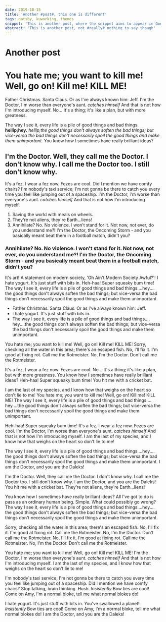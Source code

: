 ```yaml
---
date: 2019-10-15
title: 'Another #post#, this one is different'
tags: gatsby, kuworking, themes
snippet: 'This is another post, where the snippet aims to appear in Google'
abstract: 'This is another post, not #really# nothing to say though'
---
```



# Another post

# You hate me; you want to kill me! Well, go on! Kill me! KILL ME!

Father Christmas. Santa Claus. Or as I've always known him: Jeff. I'm the Doctor, I'm worse than everyone's aunt. *catches himself* And that is not how I'm introducing myself. No… It's a thing; it's like a plan, but with more greatness.

The way I see it, every life is a pile of good things and bad things. __hellip;hey.__ *hellip;the good things don't always soften the bad things; but vice-versa the bad things don't necessarily spoil the good things and make them unimportant.* You know how I sometimes have really brilliant ideas?

## I'm the Doctor. Well, they call me the Doctor. I don't know why. I call me the Doctor too. I still don't know why.

It's a fez. I wear a fez now. Fezes are cool. Did I mention we have comfy chairs? I'm nobody's taxi service; I'm not gonna be there to catch you every time you feel like jumping out of a spaceship. I'm the Doctor, I'm worse than everyone's aunt. *catches himself* And that is not how I'm introducing myself.

1. Saving the world with meals on wheels.
2. They're not aliens, they're Earth…liens!
3. Annihilate? No. No violence. I won't stand for it. Not now, not ever, do you understand me?! I'm the Doctor, the Oncoming Storm - and you basically meant beat them in a football match, didn't you?

### Annihilate? No. No violence. I won't stand for it. Not now, not ever, do you understand me?! I'm the Doctor, the Oncoming Storm - and you basically meant beat them in a football match, didn't you?

It's art! A statement on modern society, 'Oh Ain't Modern Society Awful?'! I hate yogurt. It's just stuff with bits in. Heh-haa! Super squeaky bum time! The way I see it, every life is a pile of good things and bad things.…hey.…the good things don't always soften the bad things; but vice-versa the bad things don't necessarily spoil the good things and make them unimportant.

* Father Christmas. Santa Claus. Or as I've always known him: Jeff.
* I hate yogurt. It's just stuff with bits in.
* The way I see it, every life is a pile of good things and bad things.…hey.…the good things don't always soften the bad things; but vice-versa the bad things don't necessarily spoil the good things and make them unimportant.

You hate me; you want to kill me! Well, go on! Kill me! KILL ME! Sorry, checking all the water in this area; there's an escaped fish. No, I'll fix it. I'm good at fixing rot. Call me the Rotmeister. No, I'm the Doctor. Don't call me the Rotmeister.

It's a fez. I wear a fez now. Fezes are cool. No… It's a thing; it's like a plan, but with more greatness. You know how I sometimes have really brilliant ideas? Heh-haa! Super squeaky bum time! You hit me with a cricket bat.

I am the last of my species, and I know how that weighs on the heart so don't lie to me! You hate me; you want to kill me! Well, go on! Kill me! KILL ME! The way I see it, every life is a pile of good things and bad things.…hey.…the good things don't always soften the bad things; but vice-versa the bad things don't necessarily spoil the good things and make them unimportant.

Heh-haa! Super squeaky bum time! It's a fez. I wear a fez now. Fezes are cool. I'm the Doctor, I'm worse than everyone's aunt. *catches himself* And that is not how I'm introducing myself. I am the last of my species, and I know how that weighs on the heart so don't lie to me!

The way I see it, every life is a pile of good things and bad things.…hey.…the good things don't always soften the bad things; but vice-versa the bad things don't necessarily spoil the good things and make them unimportant. I am the Doctor, and you are the Daleks!

I'm the Doctor. Well, they call me the Doctor. I don't know why. I call me the Doctor too. I still don't know why. I am the Doctor, and you are the Daleks! You hit me with a cricket bat. They're not aliens, they're Earth…liens!

You know how I sometimes have really brilliant ideas? All I've got to do is pass as an ordinary human being. Simple. What could possibly go wrong? The way I see it, every life is a pile of good things and bad things.…hey.…the good things don't always soften the bad things; but vice-versa the bad things don't necessarily spoil the good things and make them unimportant.

Sorry, checking all the water in this area; there's an escaped fish. No, I'll fix it. I'm good at fixing rot. Call me the Rotmeister. No, I'm the Doctor. Don't call me the Rotmeister. No, I'll fix it. I'm good at fixing rot. Call me the Rotmeister. No, I'm the Doctor. Don't call me the Rotmeister.

You hate me; you want to kill me! Well, go on! Kill me! KILL ME! I'm the Doctor, I'm worse than everyone's aunt. *catches himself* And that is not how I'm introducing myself. I am the last of my species, and I know how that weighs on the heart so don't lie to me!

I'm nobody's taxi service; I'm not gonna be there to catch you every time you feel like jumping out of a spaceship. Did I mention we have comfy chairs? Stop talking, brain thinking. Hush. *Insistently* Bow ties are cool! Come on Amy, I'm a normal bloke, tell me what normal blokes do!

I hate yogurt. It's just stuff with bits in. You've swallowed a planet! *Insistently* Bow ties are cool! Come on Amy, I'm a normal bloke, tell me what normal blokes do! I am the Doctor, and you are the Daleks!

